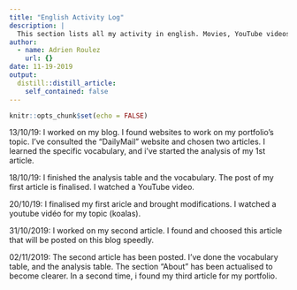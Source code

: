 ```yaml
---
title: "English Activity Log"
description: |
  This section lists all my activity in english. Movies, YouTube videos, books, magazines, reviews... 
author:
  - name: Adrien Roulez
    url: {}
date: 11-19-2019
output:
  distill::distill_article:
    self_contained: false
---
```


```r
knitr::opts_chunk$set(echo = FALSE)
```



13/10/19: I worked on my blog. I found websites to work on my portfolio's topic. I've consulted the "DailyMail" website and chosen two articles. 
I learned the specific vocabulary, and i've started the analysis of my 1st article.

18/10/19: I finished the analysis table and the vocabulary. The post of my first article is finalised. I watched a YouTube video. 

20/10/19: I finalised my first aricle and brought modifications. 
I watched a youtube vidéo for my topic (koalas).

31/10/2019: I worked on my second article. I found and choosed this article that will be posted on this blog speedly.

02/11/2019: The second article has been posted. I've done the vocabulary table, and the analysis table. The section "About" has been actualised to become clearer. 
In a second time, i found my third article for my portfolio. 


